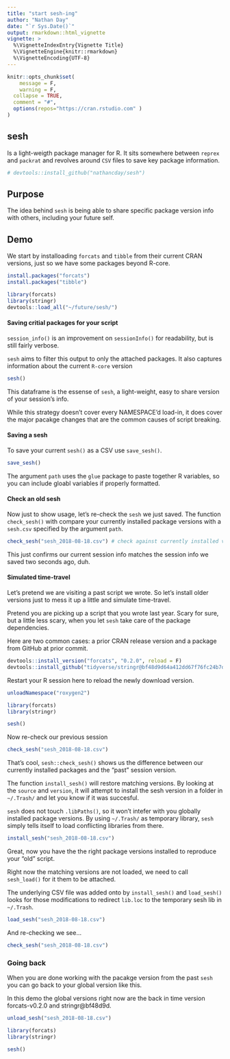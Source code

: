 ```yaml
---
title: "start sesh-ing"
author: "Nathan Day"
date: "`r Sys.Date()`"
output: rmarkdown::html_vignette
vignette: >
  %\VignetteIndexEntry{Vignette Title}
  %\VignetteEngine{knitr::rmarkdown}
  %\VignetteEncoding{UTF-8}
---
```


```r
knitr::opts_chunk$set(
    message = F,
    warning = F,
  collapse = TRUE,
  comment = "#",
  options(repos="https://cran.rstudio.com" )
)
```

## sesh

Is a light-weigth package manager for R. It sits somewhere between `reprex` and `packrat` and revolves around `CSV` files to save key package information.

```r
# devtools::install_github("nathancday/sesh")
```

## Purpose

The idea behind `sesh` is being able to share specific package version info with others, including your future self.

## Demo

We start by installoading `forcats` and `tibble` from their current CRAN versions, just so we have some packages beyond R-core.

```r
install.packages("forcats")
install.packages("tibble")

library(forcats)
library(stringr)
devtools::load_all("~/future/sesh/")
```

#### Saving critial packages for your script

`session_info()` is an improvement on `sessionInfo()` for readability, but is still fairly verbose.

`sesh` aims to filter this output to only the attached packages. It also captures information about the current `R-core` version

```r
sesh()
```

This dataframe is the essense of `sesh`, a light-weight, easy to share version of your session's info.

While this strategy doesn't cover every NAMESPACE'd load-in, it does cover the major pacakge changes that are the common causes of script breaking.

#### Saving a sesh

To save your current `sesh()` as a CSV use `save_sesh()`.

```r
save_sesh()
```

The argument `path` uses the `glue` package to paste together R variables, so you can include gloabl variables if properly formatted.

#### Check an old sesh

Now just to show usage, let's re-check the `sesh` we just saved. The function `check_sesh()` with compare your currently installed package versions with a `sesh.csv` specified by the argument `path`.

```r
check_sesh("sesh_2018-08-18.csv") # check against currently installed versions
```

This just confirms our current session info matches the session info we saved two seconds ago, duh.

#### Simulated time-travel

Let's pretend we are visiting a past script we wrote. So let's install older versions just to mess it up a little and simulate time-travel.

Pretend you are picking up a script that you wrote last year. Scary for sure, but a little less scary, when you let `sesh` take care of the package dependencies.

Here are two common cases: a prior CRAN release version and a package from GitHub at prior commit.

```r
devtools::install_version("forcats", "0.2.0", reload = F)
devtools::install_github("tidyverse/stringr@bf48d9d64a412dd67f76fc24b7d81a6a6c066105", reload = F)
```

Restart your R session here to reload the newly download version.

```r
unloadNamespace("roxygen2")
```


```r
library(forcats)
library(stringr)

sesh()
```


Now re-check our previous session

```r
check_sesh("sesh_2018-08-18.csv")
```

That's cool, `sesh::check_sesh()` shows us the difference between our currently installed packages and the "past" session version.

The function `install_sesh()` will restore matching versions. By looking at the `source` and `version`, it will attempt to install the sesh version in a folder in `~/.Trash/` and let you know if it was succesful.

`sesh` does not touch `.libPaths()`, so it won't intefer with you globally installed package versions. By using `~/.Trash/` as temporary library, `sesh` simply tells itself to load conflicting libraries from there.

```r
install_sesh("sesh_2018-08-18.csv")
```

Great, now you have the the right package versions installed to reproduce your "old" script.

Right now the matching versions are not loaded, we need to call `sesh_load()` for it them to be attached.

The underlying CSV file was added onto by `install_sesh()` and `load_sesh()` looks for those modifications to redirect `lib.loc` to the temporary sesh lib in `~/.Trash`.

```r
load_sesh("sesh_2018-08-18.csv")
```

And re-checking we see...

```r
check_sesh("sesh_2018-08-18.csv")
```

### Going back

When you are done working with the pacakge version from the past `sesh` you can go back to your global version like this.

In this demo the global versions right now are the back in time version forcats-v0.2.0 and stringr@bf48d9d.

```r
unload_sesh("sesh_2018-08-18.csv")

library(forcats)
library(stringr)

sesh()
```

